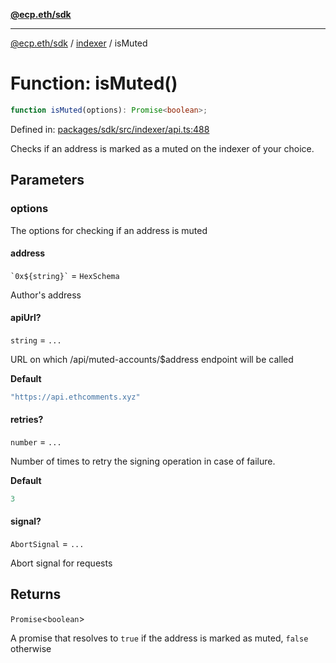 [**@ecp.eth/sdk**](../../index.mdx)

***

[@ecp.eth/sdk](/sdk-reference/index.mdx) / [indexer](/sdk-reference/indexer/index.mdx) / isMuted

# Function: isMuted()

```ts
function isMuted(options): Promise<boolean>;
```

Defined in: [packages/sdk/src/indexer/api.ts:488](https://github.com/ecp-eth/comments-monorepo/blob/main/packages/sdk/src/indexer/api.ts#L488)

Checks if an address is marked as a muted on the indexer of your choice.

## Parameters

### options

The options for checking if an address is muted

#### address

`` `0x${string}` `` = `HexSchema`

Author's address

#### apiUrl?

`string` = `...`

URL on which /api/muted-accounts/$address endpoint will be called

**Default**

```ts
"https://api.ethcomments.xyz"
```

#### retries?

`number` = `...`

Number of times to retry the signing operation in case of failure.

**Default**

```ts
3
```

#### signal?

`AbortSignal` = `...`

Abort signal for requests

## Returns

`Promise`\<`boolean`\>

A promise that resolves to `true` if the address is marked as muted, `false` otherwise
